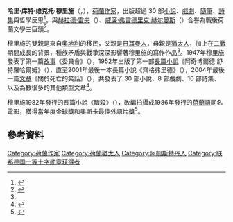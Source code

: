 {{Infobox writer
| image        = Harry_Mulisch_2010.JPG
| imagesize    = 
| name         = 哈里·穆里施<br />{{lang|nl|Harry Mulisch}}
| caption      = 
| pseudonym    = 
| birthdate    = {{birth date|1927|07|29}}
| birthplace   = {{NLD}}[[哈勒姆|哈勒姆]]
| deathdate    = {{Death date and age|2010|10|30|1927|07|29}}
| deathplace   = {{NLD}}[[阿姆斯特丹|阿姆斯特丹]]
| occupation   = [[作家|作家]]
| nationality  = [[荷蘭|荷蘭]]
| genre        = [[長篇小說|長篇小說]]、[[戲劇|戲劇]]、[[隨筆|隨筆]]、[[詩|詩]]
| notableworks = 《暗殺》（{{lang|nl|De Aanslag}}）、<br />《發現天堂》（{{lang|nl|De ontdekking van de hemel}}）
| awards       = 
| website      = [http://www.mulisch.nl mulisch.nl]
}}
'''哈里·库特·维克托·穆里施'''（'''{{lang|nl|Harry Kurt Victor Mulisch}}'''，{{bd|1927年|7月29日|2010年|10月30日|catIdx=Mulisch, Harry}}），[[荷蘭|荷蘭]][[作家|作家]]，出版超過 30 部[[小說|小說]]、[[戲劇|戲劇]]、[[隨筆|隨筆]]、[[詩|詩集]]與哲學反思<ref name=NYT>{{cite news |url=http://www.nytimes.com/2010/11/01/books/01mulisch.html |title=Harry Mulisch, Dutch Novelist, Dies at 83 |publisher=The New York Times |language=en |author=Marlise Simons |date=2010-10-31 |accessdate=2011-01-12 |archive-date=2011-09-17 |archive-url=https://web.archive.org/web/20110917185640/http://www.nytimes.com/2010/11/01/books/01mulisch.html |dead-url=no }}</ref>。與[[赫拉德·雷夫|赫拉德·雷夫]]（{{lang|nl|Gerard Reve}}）、[[威廉·弗雷德里克·赫尔曼斯|威廉·弗雷德里克·赫尔曼斯]]（{{lang|nl|Willem Frederik Hermans}}）合譽為戰後荷蘭文學三巨頭<ref name=PUB>{{cite news|url=http://www.publishing.com.hk/pubnews/newsdetail.asp?newsid=20101105001|title=荷蘭著名作家哈里·穆里施去世|publisher=出版之門|date=2010-11-05|accessdate=2011-01-12|deadurl=yes|archiveurl=https://web.archive.org/web/20101128170223/http://publishing.com.hk/pubnews/NewsDetail.asp?NewsID=20101105001|archivedate=2010-11-28|df=}}</ref>。

穆里施的雙親是來自[[奧地利|奧地利]]的移民，父親是[[日耳曼人|日耳曼人]]，母親是[[猶太人|猶太人]]，加上在[[二戰|二戰]]期間成長的背景，種族矛盾與戰爭深深影響著穆里施的寫作作品<ref name=PUB/>。1947年穆里施發表了第一篇[[敍事|故事]]《委員會》（{{lang|nl|De kamer}}），1952年出版了第一部[[長篇小說|長篇小說]]《阿奇博爾德·舒特羅哈爾姆》（{{lang|nl|archibald strohalm}}），直至2001年最後一本長篇小說《齊格弗里德》（{{lang|nl|Siegfried}}），2004年最後一篇[[文字作品|文章]]《關於死亡的笑話》（{{lang|nl|Anekdoten rondom de dood}}），共發表了 30 部小說、8 部戲劇、10 部詩集、以及為數很多的其他類型文章<ref name=WEBSITE>{{cite web |url=http://www.mulisch.nl/ |title=Harry Mulisch -  De officiële website over werk en leven van Harry Mulisch- www.mulisch.nl -2001-2010 |language=nl |accessdate=2011-02-09 |archive-date=2011-05-14 |archive-url=https://web.archive.org/web/20110514134909/http://www.mulisch.nl/ |dead-url=yes }}</ref>。

穆里施1982年發行的長篇小說《暗殺》（{{lang|nl|De Aanslag}}），改編拍攝成1986年發行的[[荷蘭語|荷蘭語]]同名[[電影|電影]]，獲得當年度[[金球獎|金球獎]]和[[奥斯卡最佳外語片獎|奥斯卡最佳外語片獎]]<ref name=CBC>{{cite news |url=http://www.cbc.ca/arts/books/story/2010/10/31/mulisch-obit-fiction-author-holland.html |title=Dutch author Harry Mulisch dies |publisher=CBC News |date=2010-10-31 |accessdate=2011-02-21 |language=en |archive-date=2010-11-02 |archive-url=https://web.archive.org/web/20101102132927/http://www.cbc.ca/arts/books/story/2010/10/31/mulisch-obit-fiction-author-holland.html |dead-url=no }}</ref>。

== 參考資料 ==
{{reflist|2}}

{{Authority control}}
{{DEFAULTSORT:Mulisch, Harry}}
[[Category:荷蘭作家|Category:荷蘭作家]]
[[Category:荷蘭猶太人|Category:荷蘭猶太人]]
[[Category:阿姆斯特丹人|Category:阿姆斯特丹人]]
[[Category:联邦德国一等十字勋章获得者|Category:联邦德国一等十字勋章获得者]]